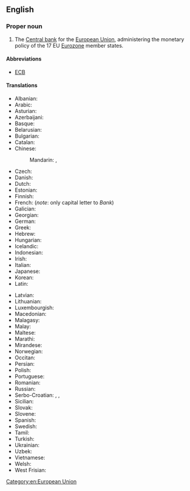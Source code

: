 ==English==
{{wikipedia}}

===Proper noun===
{{en-proper noun|head=[[European]] [[central|Central]] [[bank|Bank]]}}

# The [[central bank|Central bank]] for the [[European Union]], administering the monetary policy of the 17 EU [[Eurozone]] member states.

====Abbreviations====
* [[ECB]]

====Translations====
{{trans-top|central bank for the European Union}}
* Albanian: {{t|sq|Banka Qendrore Evropiane|f}}
* Arabic: {{t+|ar|اَلْبَنْك اَلْمَرْكَزِيّ اَلْأُورُوبِّيّ|m|tr=al-bank al-markaziyy al-ʾurubbiyy}}
* Asturian: {{t|ast|Bancu Central Européu|m}}
* Azerbaijani: {{t|az|Avropa Mərkəzi Bankı}}
* Basque: {{t|eu|Europako Banku Zentrala}}
* Belarusian: {{t|be|Еўрапейскі цэнтральны банк|m|sc=Cyrl}}
* Bulgarian: {{t|bg|Европейска централна банка|f|sc=Cyrl}}
* Catalan: {{t|ca|Banc Central Europeu|m}}
* Chinese:
*: Mandarin: {{t+|cmn|欧洲中央银行|sc=Hani}}, {{t+|cmn|歐洲中央銀行|tr=Ōuzhōu Zhōngyāng Yínháng|sc=Hani}}
* Czech: {{t|cs|Evropská centrální banka|f}}
* Danish: {{t|da|Den Europæiske Centralbank}}
* Dutch: {{t+|nl|Europese Centrale Bank}}
* Estonian: {{t|et|Euroopa Keskpank}}
* Finnish: {{t|fi|Euroopan keskuspankki}}
* French: {{t|fr|Banque centrale européenne|f}} (''note'': only capital letter to ''Bank'')
* Galician: {{t|gl|Banco Central Europeo|m}}
* Georgian: {{t|ka|ევროპის ცენტრალური ბანკი}}
* German: {{t+|de|Europäische Zentralbank|f}}
* Greek: {{t|el|Ευρωπαϊκή Κεντρική Τράπεζα|f}}
* Hebrew: {{t|he|הבנק המרכזי האירופי|m|sc=Hebr}}
* Hungarian: {{t|hu|Európai Központi Bank}}
* Icelandic: {{t|is|Seðlabanki Evrópu}}
* Indonesian: {{t|id|Bank Sentral Eropa}}
* Irish: {{t|ga|Banc Ceannais Eorpach|m}}
* Italian: {{t+|it|Banca Centrale Europea|f}}
* Japanese: {{t|ja|欧州中央銀行|tr=Ōshū Chūō Ginkō|sc=Jpan}}
* Korean: {{t|ko|유럽 중앙은행|sc=Kore}}
* Latin: {{t|la|Argentaria primaria Europaea|f}}
{{trans-mid}}
* Latvian: {{t|lv|Eiropas Centrālā banka|f}}
* Lithuanian: {{t|lt|Europos Centrinis Bankas|m}}
* Luxembourgish: {{t|lb|Europäesch Zentralbank}}
* Macedonian: {{t|mk|Европска централна банка|f|sc=Cyrl}}
* Malagasy: {{t|mg|Banky Foibe Eoropeana}}
* Malay: {{t|ms|Bank Pusat Eropah}}
* Maltese: {{t|mt|Bank Ċentrali Ewropew}}
* Marathi: {{t|mr|युरोपियन मध्यवर्ती बँक|sc=Deva}}
* Mirandese: {{t|mwl|Banco Central Ouropeu|m}}
* Norwegian: {{t|no|Den europeiske sentralbank|m}}
* Occitan: {{t|oc|Banca Centrala Europèa|f}}
* Persian: {{t|fa|بانک مرکزی اروپا|tr=bânk-e markazi-ye orupâ}}
* Polish: {{t|pl|Europejski Bank Centralny|m-in}}
* Portuguese: {{t|pt|Banco Central Europeu|m}}
* Romanian: {{t|ro|Banca Centrală Europeană|f}}
* Russian: {{t|ru|Европе́йский центра́льный банк|m}}
* Serbo-Croatian: {{t|sh|Europska središnja banka|f}}, {{t|sh|Еуропска средишња банка|f|sc=Cyrl}}, {{t|sh|Evropska centralna banka|f}}
* Sicilian: {{t|scn|Banca Cintrali Europea|f}}
* Slovak: {{t|sk|Európska centrálna banka|f}}
* Slovene: {{t|sl|Evropska centralna banka|f}}
* Spanish: {{t|es|Banco Central Europeo|m}}
* Swedish: {{t|sv|Europeiska centralbanken}}
* Tamil: {{t|ta|ஐரோப்பிய நடுவண் வங்கி|sc=Taml}}
* Turkish: {{t+|tr|Avrupa Merkez Bankası}}
* Ukrainian: {{t|uk|Європейський центральний банк|m|sc=Cyrl}}
* Uzbek: {{t|uz|Yevropa markaziy banki}}
* Vietnamese: {{t|vi|Ngân hàng Trung ương Châu Âu}}
* Welsh: {{t|cy|Banc Canolog Ewrop}}
* West Frisian: {{t|fy|Jeropeeske Sintrale Bank}}
{{trans-bottom}}

[[Category:en:European Union]]